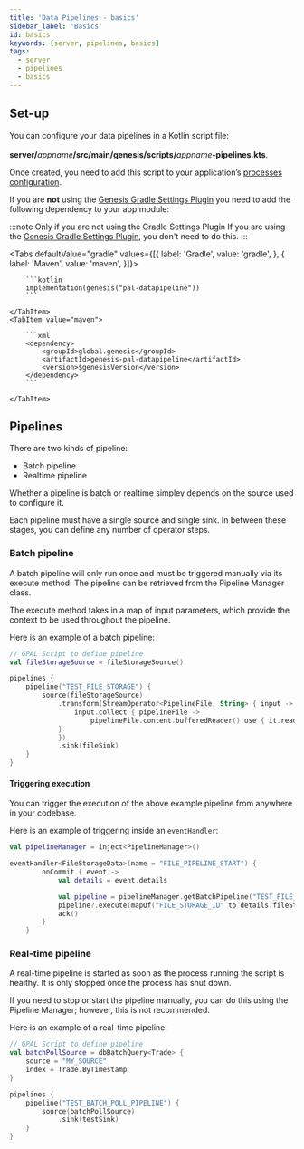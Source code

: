 ```yaml
---
title: 'Data Pipelines - basics'
sidebar_label: 'Basics'
id: basics
keywords: [server, pipelines, basics]
tags:
  - server
  - pipelines
  - basics
---
```



## Set-up

You can configure your data pipelines in a Kotlin script file:<br></br>**server/**_appname_**/src/main/genesis/scripts/**_appname_**-pipelines.kts**.

Once created, you need to add this script to your application’s [processes configuration](/server/data-pipelines/configuring-runtime/).

If you are **not** using the [Genesis Gradle Settings Plugin](/operations/project-structure/settings-plugin/) you need to add the following dependency to your app module:

:::note Only if you are not using the Gradle Settings Plugin
If you are using the [Genesis Gradle Settings Plugin](/operations/project-structure/settings-plugin/), you don't need to do this.
:::

<Tabs defaultValue="gradle" values={[{ label: 'Gradle', value: 'gradle', }, { label: 'Maven', value: 'maven', }]}>
    <TabItem value="gradle">

        ```kotlin
        implementation(genesis("pal-datapipeline"))
        ```

    </TabItem>
    <TabItem value="maven">

        ```xml
        <dependency>
            <groupId>global.genesis</groupId>
            <artifactId>genesis-pal-datapipeline</artifactId>
            <version>$genesisVersion</version>
        </dependency>
        ```

    </TabItem>
</Tabs>

## Pipelines

There are two kinds of pipeline:

- Batch pipeline
- Realtime pipeline

Whether a pipeline is batch or realtime simpley depends on the source used to configure it.

Each pipeline must have a single source and single sink. In between these stages, you can define any number of operator steps.

### Batch pipeline

A batch pipeline will only run once and must be triggered manually via its execute method. The pipeline can be retrieved from the Pipeline Manager class.

The execute method takes in a map of input parameters, which provide the context to be used throughout the pipeline.

Here is an example of a batch pipeline:

```kotlin
// GPAL Script to define pipeline
val fileStorageSource = fileStorageSource()

pipelines {
    pipeline("TEST_FILE_STORAGE") {
        source(fileStorageSource)
            .transform(StreamOperator<PipelineFile, String> { input -> flow {
                input.collect { pipelineFile ->
                    pipelineFile.content.bufferedReader().use { it.readText() } }
            }
            })
            .sink(fileSink)
    }
}
```

#### Triggering execution

You can trigger the execution of the above example pipeline from anywhere in your codebase.

Here is an example of triggering inside an `eventHandler`:

```kotlin
val pipelineManager = inject<PipelineManager>()

eventHandler<FileStorageData>(name = "FILE_PIPELINE_START") {
        onCommit { event ->
            val details = event.details

            val pipeline = pipelineManager.getBatchPipeline("TEST_FILE_STORAGE")
            pipeline?.execute(mapOf("FILE_STORAGE_ID" to details.fileStorageId, "FILE_NAME" to details.fileName))
            ack()
        }
    }
```

### Real-time pipeline

A real-time pipeline is started as soon as the process running the script is healthy. It is only stopped once the process has shut down. 

If you need to stop or start the pipeline manually, you can do this using the Pipeline Manager; however, this is not recommended. 

Here is an example of a real-time pipeline:

```kotlin
// GPAL Script to define pipeline
val batchPollSource = dbBatchQuery<Trade> {
    source = "MY_SOURCE"
    index = Trade.ByTimestamp
}

pipelines {
    pipeline("TEST_BATCH_POLL_PIPELINE") {
        source(batchPollSource)
            .sink(testSink)
    }
}
```

